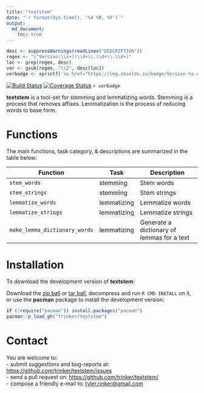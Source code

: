 ```yaml
---
title: "textstem"
date: "`r format(Sys.time(), '%d %B, %Y')`"
output:
  md_document:
    toc: true      
---
```


```r
desc <- suppressWarnings(readLines("DESCRIPTION"))
regex <- "(^Version:\\s+)(\\d+\\.\\d+\\.\\d+)"
loc <- grep(regex, desc)
ver <- gsub(regex, "\\2", desc[loc])
verbadge <- sprintf('<a href="https://img.shields.io/badge/Version-%s-orange.svg"><img src="https://img.shields.io/badge/Version-%s-orange.svg" alt="Version"/></a></p>', ver, ver)
````

[![Build Status](https://travis-ci.org/trinker/textstem.svg?branch=master)](https://travis-ci.org/trinker/textstem)
[![Coverage Status](https://coveralls.io/repos/trinker/textstem/badge.svg?branch=master)](https://coveralls.io/r/trinker/textstem?branch=master)
`r verbadge`

**textstem** is a tool-set for stemming and lemmatizing words.  Stemming is a process that removes affixes.  Lemmatization is the process of reducing words to base form.

# Functions

The main functions, task category, & descriptions are summarized in the table below:


| Function                      | Task        | Description                                | 
|-------------------------------|-------------|--------------------------------------------| 
| `stem_words`                  | stemming    | Stem words                                 | 
| `stem_strings`                | stemming    | Stem strings                               | 
| `lemmatize_words`             | lemmatizing | Lemmatize words                            | 
| `lemmatize_strings`           | lemmatizing | Lemmatize strings                          | 
| `make_lemma_dictionary_words` | lemmatizing | Generate a dictionary of lemmas for a text |     


# Installation

To download the development version of **textstem**:

Download the [zip ball](https://github.com/trinker/textstem/zipball/master) or [tar ball](https://github.com/trinker/textstem/tarball/master), decompress and run `R CMD INSTALL` on it, or use the **pacman** package to install the development version:

```r
if (!require("pacman")) install.packages("pacman")
pacman::p_load_gh("trinker/textstem")
```

# Contact

You are welcome to:    
- submit suggestions and bug-reports at: <https://github.com/trinker/textstem/issues>    
- send a pull request on: <https://github.com/trinker/textstem/>    
- compose a friendly e-mail to: <tyler.rinker@gmail.com>    

